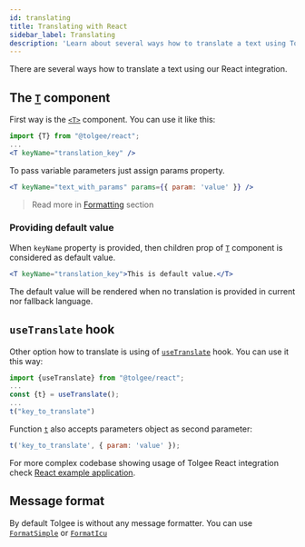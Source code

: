 ```yaml
---
id: translating
title: Translating with React
sidebar_label: Translating
description: 'Learn about several ways how to translate a text using Tolgee React integration: T-component or useTranslate hook.'
---
```


There are several ways how to translate a text using our React integration.

## The [`T`](./api#t-component) component

First way is the [`<T>`](./api#t-component) component. You can use it like this:

```jsx
import {T} from "@tolgee/react";
...
<T keyName="translation_key" />
```

To pass variable parameters just assign params property.

```jsx
<T keyName="text_with_params" params={{ param: 'value' }} />
```

> Read more in [Formatting](/docs/sdk/formatting) section

### Providing default value

When `keyName` property is provided, then children prop of [`T`](./api#t-component) component is considered as default value.

```jsx
<T keyName="translation_key">This is default value.</T>
```

The default value will be rendered when no translation is provided in current nor fallback language.

## `useTranslate` hook

Other option how to translate is using of [`useTranslate`](./api#hook-usetranslate) hook. You can use it this way:

```js
import {useTranslate} from "@tolgee/react";
...
const {t} = useTranslate();
...
t("key_to_translate")
```

Function [`t`](./api#function-t) also accepts parameters object as second parameter:

```js
t('key_to_translate', { param: 'value' });
```

For more complex codebase showing usage of Tolgee React integration check
[React example application](https://github.com/tolgee/react-sampleapp).

## Message format

By default Tolgee is without any message formatter. You can use [`FormatSimple`](/docs/sdk/api/core_package/format-simple) or [`FormatIcu`](/docs/icu-message-format)
